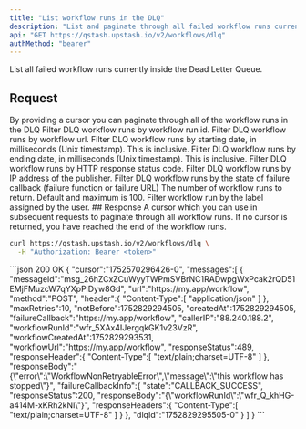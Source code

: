 ```yaml
---
title: "List workflow runs in the DLQ"
description: "List and paginate through all failed workflow runs currently inside the DLQ"
api: "GET https://qstash.upstash.io/v2/workflows/dlq"
authMethod: "bearer"
---
```


List all failed workflow runs currently inside the Dead Letter Queue.

## Request

<ParamField query="cursor" type="string">
  By providing a cursor you can paginate through all of the workflow runs in the DLQ
</ParamField>
<ParamField query="workflowRunId" type="string">
  Filter DLQ workflow runs by workflow run id.
</ParamField>
<ParamField query="workflowUrl" type="string">
  Filter DLQ workflow runs by workflow url.
</ParamField>
<ParamField query="fromDate" type="number">
  Filter DLQ workflow runs by starting date, in milliseconds (Unix timestamp). This is inclusive.
</ParamField>
<ParamField query="toDate" type="number">
  Filter DLQ workflow runs by ending date, in milliseconds (Unix timestamp). This is inclusive.
</ParamField>
<ParamField query="responseStatus" type="number">
  Filter DLQ workflow runs by HTTP response status code.
</ParamField>
<ParamField query="callerIP" type="string">
  Filter DLQ workflow runs by IP address of the publisher.
</ParamField>
<ParamField query="failureCallbackState" type="string">
  Filter DLQ workflow runs by the state of failure callback (failure function or failure URL)
</ParamField>
<ParamField query="count" type="number">
  The number of workflow runs to return. Default and maximum is 100.
</ParamField>
<ResponseField name="label" type="string">
  Filter workflow run by the label assigned by the user.
</ResponseField>
## Response

<ResponseField name="cursor" type="string">
  A cursor which you can use in subsequent requests to paginate through all
  workflow runs. If no cursor is returned, you have reached the end of the workflow runs.
</ResponseField>

<ResponseField name="messages" type="Array">
  <Expandable defaultOpen title="message">
    <Snippet file="workflow/workflow-dlq-message-type.mdx" />
  </Expandable>
</ResponseField>

<RequestExample>

```sh
curl https://qstash.upstash.io/v2/workflows/dlq \
  -H "Authorization: Bearer <token>"
```

</RequestExample>

<ResponseExample>
```json 200 OK
{
   "cursor":"1752570296426-0",
   "messages":[
      {
         "messageId":"msg_26hZCxZCuWyyTWPmSVBrNC1RADwpgWxPcak2rQD51EMjFMuzcW7qYXpPiDyw8Gd",
         "url":"https://my.app/workflow",
         "method":"POST",
         "header":{
            "Content-Type":[
               "application/json"
            ]
         },
         "maxRetries":10,
         "notBefore":1752829294505,
         "createdAt":1752829294505,
         "failureCallback":"https://my.app/workflow",
         "callerIP":"88.240.188.2",
         "workflowRunId":"wfr_5XAx4IJergqkGK1v23VzR",
         "workflowCreatedAt":1752829293531,
         "workflowUrl":"https://my.app/workflow",
         "responseStatus":489,
         "responseHeader":{
            "Content-Type":[
               "text/plain;charset=UTF-8"
            ]
         },
         "responseBody":"{\"error\":\"WorkflowNonRetryableError\",\"message\":\"this workflow has stopped\"}",
         "failureCallbackInfo":{
            "state":"CALLBACK_SUCCESS",
            "responseStatus":200,
            "responseBody":"{\"workflowRunId\":\"wfr_Q_khHG-a414M-xKRh2kNI\"}",
            "responseHeaders":{
               "Content-Type":[
                  "text/plain;charset=UTF-8"
               ]
            }
         },
         "dlqId":"1752829295505-0"
      }
   ]
}
```
</ResponseExample>
